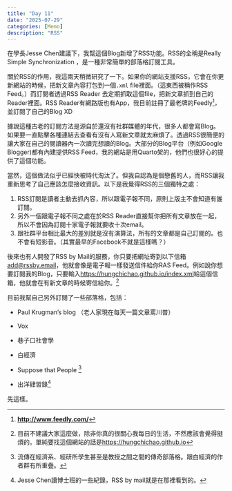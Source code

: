```yaml
---
title: "Day 11"
date: "2025-07-29"
categories: [Memo]
description: "RSS"
---
```


在學長Jesse Chen建議下，我幫這個Blog新增了RSS功能。RSS的全稱是Really Simple Synchronization ，是一種非常簡單的部落格訂閱工具。

關於RSS的作用，我這兩天稍微研究了一下。如果你的網站支援RSS，它會在你更新網站的時候，把新文章內容打包到一個`.xml` file裡面。（這東西被稱作RSS Feed。）而訂閱者透過RSS Reader 去定期抓取這個file，把新文章抓到自己的Reader裡面。RSS Reader有網路版也有App，我目前註冊了最老牌的Feedly[^1]，並訂閱了自己的Blog XD

[^1]: [**http://www.feedly.com/**](http://www.feedly.com/ "http://www.feedly.com/")

據說這種古老的訂閱方法是源自於還沒有社群媒體的年代，很多人都會寫Blog。如果要一直點擊各種連結去查看有沒有人寫新文章就太麻煩了。透過RSS很簡便的讓大家在自己的閱讀器內一次讀完想讀的Blog。大部分的Blog平台（例如Google Blogger)都有內建提供RSS Feed，我的網站是用Quarto架的，他們也很好心的提供了這個功能。

當然，這個做法似乎已經快被時代淘汰了。但我自認為是個戀舊的人，而RSS讓我重新思考了自己應該怎麼接收資訊。以下是我覺得RSS的三個獨特之處：

1.  RSS訂閱是讀者主動去抓內容，所以跟電子報不同，原則上版主不會知道有誰訂閱。
2.  另外一個跟電子報不同之處在於RSS Reader直接幫你把所有文章放在一起，所以不會因為訂閱十家電子報就要收十次email。
3.  跟社群平台相比最大的差別就是沒有演算法，所有的文章都是自己訂閱的。也不會有短影音。（其實最早的Facebook不就是這樣嗎？）

後來也有人開發了RSS by Mail的服務，你只要把網址寄到以下信箱 [add\@rssby.email](add@rssby.email)，他就會像是電子報一樣發送信件給你RAS Feed。例如說你想要訂閱我的Blog，只要輸入<https://hungchichao.github.io/index.xml>給這個信箱，他就會在有新文章的時候寄信給你。[^2]

[^2]: 目前不建議大家這麼做，除非你真的很關心我每日的生活，不然應該會覺得挺煩的。單純要找這個網站的話是<https://hungchichao.github.io>

目前我幫自己另外訂閱了一些部落格，包括：

-   Paul Krugman’s blog （老人家現在每天一篇文章罵川普）

-   Vox

-   巷子口社會學

-   白經濟

-   Suppose that People [^3]

-   出洋肄習錄[^4]

[^3]: 流傳在經濟系、經研所學生甚至是教授之間之間的傳奇部落格。跟白經濟的作者群有所重疊。

[^4]: Jesse Chen讀博士班的一些紀錄，RSS by mail就是在那裡看到的。

先這樣。
